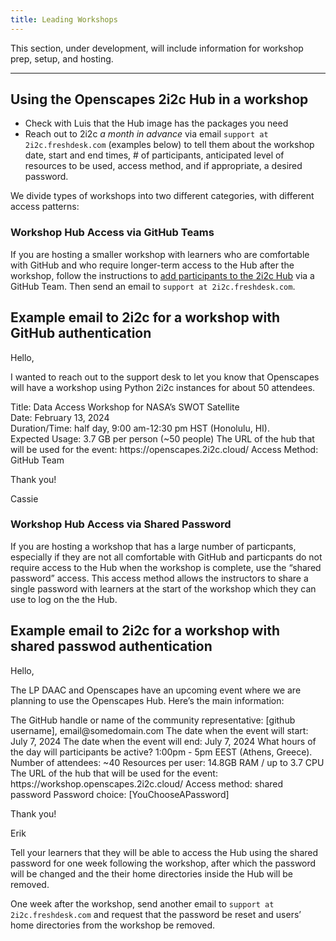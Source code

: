 ```yaml
---
title: Leading Workshops
---
```


This section, under development, will include information for workshop prep, setup, and hosting.

------------------------------------------------------------------------

## Using the Openscapes 2i2c Hub in a workshop

- Check with Luis that the Hub image has the packages you need
- Reach out to 2i2c _a month in advance_ via email `support at 2i2c.freshdesk.com` 
  (examples below) to tell them about the workshop date, start and end times, 
  \# of participants, anticipated level of resources to be used, access 
  method, and if appropriate, a desired password.

We divide types of workshops into two different categories, with different
access patterns:

### Workshop Hub Access via GitHub Teams

If you are hosting a smaller workshop with learners who are comfortable 
with GitHub and who require longer-term access to the Hub after the workshop, 
follow the instructions to [add participants to the 2i2c Hub](add-folks-to-2i2c-github-teams.qmd) 
via a GitHub Team. Then send an email to `support at 2i2c.freshdesk.com`.

::: {.callout-tip collapse="true"}
## Example email to 2i2c for a workshop with GitHub authentication

Hello,

I wanted to reach out to the support desk to let you know that Openscapes will have a workshop using Python 2i2c instances for about 50 attendees.

Title: Data Access Workshop for NASA’s SWOT Satellite\
Date: February 13, 2024\
Duration/Time: half day, 9:00 am-12:30 pm HST (Honolulu, HI).\
Expected Usage: 3.7 GB per person (\~50 people)
The URL of the hub that will be used for the event: https://openscapes.2i2c.cloud/
Access Method: GitHub Team

Thank you!

Cassie
:::

### Workshop Hub Access via Shared Password

If you are hosting a workshop that has a large number of particpants, especially
if they are not all comfortable with GitHub and particpants do not require
access to the Hub when the workshop is complete, use the "shared password" 
access. This access method allows the instructors to share a single password
with learners at the start of the workshop which they can use to log on the the 
Hub.

::: {.callout-tip collapse="true"}
## Example email to 2i2c for a workshop with shared passwod authentication

Hello,

The LP DAAC and Openscapes have an upcoming event where we are planning to use 
the Openscapes Hub. Here’s the main information:

The GitHub handle or name of the community representative: [github username], email@somedomain.com
The date when the event will start: July 7, 2024
The date when the event will end: July ​7, 2024
What hours of the day will participants be active? 1:00pm - 5pm EEST (Athens, Greece).
Number of attendees: ~40
Resources per user: 14.8GB RAM / up to 3.7 CPU
The URL of the hub that will be used for the event: https://workshop.openscapes.2i2c.cloud/
Access method: shared password
Password choice: [YouChooseAPassword]

Thank you!

Erik
:::

Tell your learners that they will be able to access the Hub using the shared
password for one week following the workshop, after which the password will
be changed and the their home directories inside the Hub will be removed.

One week after the workshop, send another email to `support at 2i2c.freshdesk.com`
and request that the password be reset and users' home directories from the
workshop be removed.
